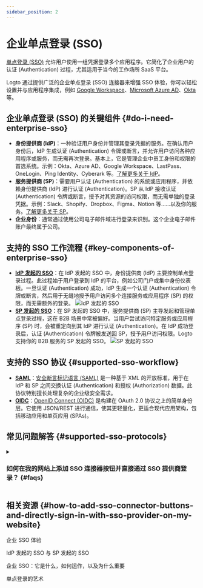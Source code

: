 ```yaml
---
sidebar_position: 2
---
```


# 企业单点登录 (SSO)

[单点登录 (SSO)](https://auth.wiki/single-sign-on) 允许用户使用一组凭据登录多个应用程序。它简化了企业用户的认证 (Authentication) 过程，尤其适用于当今的工作场所 SaaS 平台。

Logto 通过提供广泛的企业单点登录 (SSO) 连接器来增强 SSO 体验，你可以轻松设置并与应用程序集成，例如 [Google Workspace](/integrations/google-workspace)、[Microsoft Azure AD](/integrations/entra-id-saml)、[Okta](/integrations/okta) 等。

## 企业单点登录 (SSO) 的关键组件 \{#do-i-need-enterprise-sso}

- **身份提供商 (IdP)**：一种验证用户身份并管理其登录凭据的服务。在确认用户身份后，IdP 生成认证 (Authentication) 令牌或断言，并允许用户访问各种应用程序或服务，而无需再次登录。基本上，它是管理企业中员工身份和权限的首选系统。示例：Okta、Azure AD、Google Workspace、LastPass、OneLogin、Ping Identity、Cyberark 等。[了解更多关于 IdP](https://auth.wiki/identity-provider)。
- **服务提供商 (SP)**：需要用户认证 (Authentication) 的系统或应用程序，并依赖身份提供商 (IdP) 进行认证 (Authentication)。SP 从 IdP 接收认证 (Authentication) 令牌或断言，授予对其资源的访问权限，而无需单独的登录凭据。示例：Slack、Shopify、Dropbox、Figma、Notion 等……以及你的服务。[了解更多关于 SP](https://auth.wiki/service-provider)。
- **企业身份**：通常通过使用公司电子邮件域进行登录来识别。这个企业电子邮件账户最终属于公司。

## 支持的 SSO 工作流程 \{#key-components-of-enterprise-sso}

- [**IdP 发起的 SSO**](/end-user-flows/enterprise-sso/idp-initiated-sso)：在 IdP 发起的 SSO 中，身份提供商 (IdP) 主要控制单点登录过程。此过程始于用户登录到 IdP 的平台，例如公司门户或集中身份仪表板。一旦认证 (Authentication) 成功，IdP 生成一个认证 (Authentication) 令牌或断言，然后用于无缝地授予用户访问多个连接服务或应用程序 (SP) 的权限，而无需额外的登录。
  <img src="/img/assets/idp-initiated-sso.png" alt="IdP 发起的 SSO" />
- [**SP 发起的 SSO**](/end-user-flows/enterprise-sso/sp-initiated-sso)：在 SP 发起的 SSO 中，服务提供商 (SP) 主导发起和管理单点登录过程，这在 B2B 场景中常被偏好。当用户尝试访问特定服务或应用程序 (SP) 时，会被重定向到其 IdP 进行认证 (Authentication)。在 IdP 成功登录后，认证 (Authentication) 令牌被发送回 SP，授予用户访问权限。Logto 支持你的 B2B 服务的 SP 发起的 SSO。
  <img src="/img/assets/sp-initiated-sso.png" alt="SP 发起的 SSO" />

## 支持的 SSO 协议 \{#supported-sso-workflow}

- [**SAML**](/integrations/saml-sso)：[安全断言标记语言 (SAML)](https://auth.wiki/saml) 是一种基于 XML 的开放标准，用于在 IdP 和 SP 之间交换认证 (Authentication) 和授权 (Authorization) 数据。此协议特别擅长处理复杂的企业级安全需求。
- [**OIDC**](/integrations/oidc-sso)：[OpenID Connect (OIDC)](https://auth.wiki/openid-connect) 是构建在 OAuth 2.0 协议之上的简单身份层。它使用 JSON/REST 进行通信，使其更轻量化，更适合现代应用架构，包括移动应用和单页应用 (SPAs)。

## 常见问题解答 \{#supported-sso-protocols}

<details>
  <summary>

### 如何在我的网站上添加 SSO 连接器按钮并直接通过 SSO 提供商登录？ \{#faqs}

</summary>

Logto 允许你在网站上添加社交登录按钮，并直接启动 SSO 登录过程，而无需显示默认的登录表单。查看我们的 [直接登录](/end-user-flows/authentication-parameters/direct-sign-in/) 指南以获取详细说明。

</details>

## 相关资源 \{#how-to-add-sso-connector-buttons-and-directly-sign-in-with-sso-provider-on-my-website}

<Url href="https://www.youtube.com/watch?v=-mD8Sfab7sI&t=12s"> 企业 SSO 体验</Url>

<Url href="https://blog.logto.io/idp-vs-sp-initiated-sso">IdP 发起的 SSO 与 SP 发起的 SSO</Url>

<Url href="https://blog.logto.io/enterprise-sso">企业 SSO：它是什么，如何运作，以及为什么重要</Url>

<Url href="https://blog.logto.io/single-sign-on">单点登录的艺术</Url>
